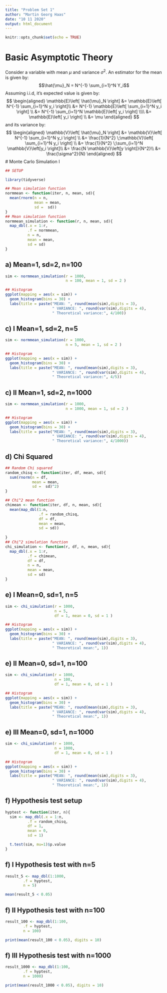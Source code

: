 ```yaml
---
title: "Problem Set 1"
author: "Martin Georg Haas"
date: "10 11 2020"
output: html_document
---
```


```r
knitr::opts_chunk$set(echo = TRUE)
```

# Basic Asymptotic Theory

Consider a variable with mean $\mu$ and variance $\sigma^2$. An estimator for the mean is given by:
$$\hat{\mu}_N = N^{-1} \sum_{i=1}^N Y_i$$
Assuming i.i.d, it's expected value is given by:
$$
\begin{aligned}
\mathbb{E}\left[ \hat{\mu}_N \right] &= \mathbb{E}\left[ N^{-1} \sum_{i=1}^N y_i \right]\\
&= N^{-1} \mathbb{E}\left[ \sum_{i=1}^N y_i \right] \\
&= N^{-1} \sum_{i=1}^N \mathbb{E}\left[ y_i \right] \\\\
&= \mathbb{E}\left[ y_i \right] \\
&= \mu
\end{aligned}
$$
and its variance by:
$$
\begin{aligned}
\mathbb{V}\left[ \hat{\mu}_N \right] &= \mathbb{V}\left[ N^{-1} \sum_{i=1}^N y_i \right]  \\
&= \frac{1}{N^2} \;\mathbb{V}\left[  \sum_{i=1}^N y_i \right]  \\
&= \frac{1}{N^2} \;\sum_{i=1}^N \mathbb{V}\left[y_i \right]\\
&= \frac{N \mathbb{V}\left[y \right]}{N^2}\\
&= \frac{\sigma^2}{N}
\end{aligned}
$$
# Monte Carlo Simulation I

```r
## SETUP

library(tidyverse)

## Mean simulation function
normmean <- function(iter, n, mean, sd){
  mean(rnorm(n = n,
             mean = mean,
             sd =  sd))
}
## Mean simulation function
normmean_simulation <- function(r, n, mean, sd){
  map_dbl(.x = 1:r,
          .f = normmean,
          n = n,
          mean = mean,
          sd = sd)
}


```
## a) Mean=1, sd=2, n=100

```r
sim <- normmean_simulation(r = 1000,
                           n = 100, mean = 1, sd = 2 )

## Histogram
ggplot(mapping = aes(x = sim)) +
  geom_histogram(bins = 30) +
  labs(title = paste("MEAN: ", round(mean(sim),digits = 3),
                     " VARIANCE: ", round(var(sim),digits = 4),
                     " Theoretical variance:", 4/100))

```
## c) I Mean=1, sd=2, n=5

```r
sim <- normmean_simulation(r = 1000,
                           n = 5, mean = 1, sd = 2 )

## Histogram
ggplot(mapping = aes(x = sim)) +
  geom_histogram(bins = 30) +
  labs(title = paste("MEAN: ", round(mean(sim),digits = 3),
                     " VARIANCE: ", round(var(sim),digits = 4),
                     " Theoretical variance:", 4/5))

```
## c) II Mean=1, sd=2, n=1000

```r
sim <- normmean_simulation(r = 1000,
                           n = 1000, mean = 1, sd = 2 )

## Histogram
ggplot(mapping = aes(x = sim)) +
  geom_histogram(bins = 30) +
  labs(title = paste("MEAN: ", round(mean(sim),digits = 3),
                     " VARIANCE: ", round(var(sim),digits = 4),
                     " Theoretical variance:", 4/1000))

```

## d) Chi Squared
```r

## Random Chi squared
random_chisq <- function(iter, df, mean, sd){
  sum(rnorm(n = df,
            mean = mean,
            sd =  sd)^2)
}

## Chi^2 mean function
chimean <- function(iter, df, n, mean, sd){
  mean(map_dbl(1:n,
               .f = random_chisq,
               df = df,
               mean = mean,
               sd = sd))
  
}
## Chi^2 simulation function
chi_simulation <- function(r, df, n, mean, sd){
  map_dbl(.x = 1:r,
          .f = chimean,
          df = df,
          n = n,
          mean = mean,
          sd = sd)
}
```
## e) I Mean=0, sd=1, n=5

```r
sim <- chi_simulation(r = 1000,
                      n = 5,
                      df = 1, mean = 0, sd = 1 )

## Histogram
ggplot(mapping = aes(x = sim)) +
  geom_histogram(bins = 30) +
  labs(title = paste("MEAN: ", round(mean(sim),digits = 3),
                     " VARIANCE: ", round(var(sim),digits = 4),
                     " Theoretical mean:", 1))

```
## e) II Mean=0, sd=1, n=100

```r
sim <- chi_simulation(r = 1000,
                      n = 100,
                      df = 1, mean = 0, sd = 1 )

## Histogram
ggplot(mapping = aes(x = sim)) +
  geom_histogram(bins = 30) +
  labs(title = paste("MEAN: ", round(mean(sim),digits = 3),
                     " VARIANCE: ", round(var(sim),digits = 4),
                     " Theoretical mean:", 1))

```
## e) III Mean=0, sd=1, n=1000

```r
sim <- chi_simulation(r = 1000,
                      n = 1000,
                      df = 1, mean = 0, sd = 1 )

## Histogram
ggplot(mapping = aes(x = sim)) +
  geom_histogram(bins = 30) +
  labs(title = paste("MEAN: ", round(mean(sim),digits = 3),
                     " VARIANCE: ", round(var(sim),digits = 4),
                     " Theoretical mean:", 1))

```
## f) Hypothesis test setup
```r
hyptest <- function(iter, n){
  sim <- map_dbl(.x = 1:n,
          .f = random_chisq,
          df = 1,
          mean = 0,
          sd = 1)

  t.test(sim, mu=1)$p.value
}
```
## f) I Hypothesis test with n=5
```r
result_5 <- map_dbl(1:1000,
        .f = hyptest,
        n = 5)

mean(result_5 < 0.05)
```
## f) II Hypothesis test with n=100
```r
result_100 <- map_dbl(1:100,
        .f = hyptest,
        n = 100)

print(mean(result_100 < 0.05), digits = 10)
```
## f) III Hypothesis test with n=1000
```r
result_1000 <- map_dbl(1:100,
        .f = hyptest,
        n = 1000)

print(mean(result_1000 < 0.05), digits = 10)
```
